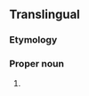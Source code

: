 ==Translingual==
{{rfi}}
{{wikipedia}}
{{wikispecies|Anabaenoideae}}
===Etymology===
{{rfe|lang=mul}}

===Proper noun===
{{mul-proper noun|head=''Aphanizomenon''}}

# {{taxon|genus|subfamily|Anabaenoideae|[[cyanobacteria]] that inhabit [[freshwater]] lakes and can cause [[choking bloom]]s}}